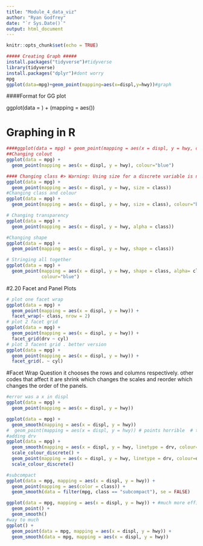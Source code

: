 ```yaml
---
title: "Module_4_data_viz"
author: "Ryan Godfrey"
date: "`r Sys.Date()`"
output: html_document
---
```


```r
knitr::opts_chunk$set(echo = TRUE)
```

```r
##### Creating Graph #####
install.packages("tidyverse")#tidyverse
library(tidyverse)
install.packages("dplyr")#dont worry 
mpg
ggplot(data=mpg)+geom_point(mapping=aes(x=displ,y=hwy))#graph
```
####Format for GG plot

ggplot(data = <DATA>) + 
  <GEOM_FUNCTION>(mapping = aes(<MAPPINGS>))

# Graphing in R####
```r
####ggplot(data = mpg) + geom_point(mapping = aes(x = displ, y = hwy, colour = class)) # 
##Changing colout 
ggplot(data = mpg) + 
  geom_point(mapping = aes(x = displ, y = hwy), colour="blue")

#### Changing class #> Warning: Using size for a discrete variable is not advised.
ggplot(data = mpg) + 
  geom_point(mapping = aes(x = displ, y = hwy, size = class))
#Changing class and colour
ggplot(data = mpg) + 
  geom_point(mapping = aes(x = displ, y = hwy, size = class), colour="blue")

# Changing transparency 
ggplot(data = mpg) + 
  geom_point(mapping = aes(x = displ, y = hwy, alpha = class))

#Changing shape 
ggplot(data = mpg) + 
  geom_point(mapping = aes(x = displ, y = hwy, shape = class))
```


```r
# Stringing all together 
ggplot(data = mpg) + 
  geom_point(mapping = aes(x = displ, y = hwy, shape = class, alpha= class), 
             colour="blue")
```
#2.20 Facet and Panel Plots
```r
# plot one facet wrap
ggplot(data = mpg) + 
  geom_point(mapping = aes(x = displ, y = hwy)) + 
  facet_wrap(~ class, nrow = 2)
# plot 2 facet grid 
ggplot(data = mpg) + 
  geom_point(mapping = aes(x = displ, y = hwy)) + 
  facet_grid(drv ~ cyl)
# plot 3 facent grid . better version
ggplot(data = mpg) + 
  geom_point(mapping = aes(x = displ, y = hwy)) + 
  facet_grid(. ~ cyl)
```
#Facet Wrap Question
it chooses the rows and columns respectively. other codes that affect it are shrink which changes the scales and reorder which changes the order of the panels.
```r
#error was a x in displ
ggplot(data = mpg) + 
  geom_point(mapping = aes(x = displ, y = hwy))

ggplot(data = mpg) + 
  geom_smooth(mapping = aes(x = displ, y = hwy))
#  geom_point(mapping = aes(x = displ, y = hwy)) # points horrible  # try smooth line
#adding drv
ggplot(data = mpg) + 
  geom_smooth(mapping = aes(x = displ, y = hwy, linetype = drv, colour=drv))+
  scale_colour_discrete() +
  geom_point(mapping = aes(x = displ, y = hwy, linetype = drv, colour=drv))+
  scale_colour_discrete()
```
```r
#subcompact
ggplot(data = mpg, mapping = aes(x = displ, y = hwy)) + 
  geom_point(mapping = aes(color = class)) + 
  geom_smooth(data = filter(mpg, class == "subcompact"), se = FALSE)

ggplot(data = mpg, mapping = aes(x = displ, y = hwy)) + #much more effiecent
  geom_point() + 
  geom_smooth()
#way to much 
ggplot() + 
  geom_point(data = mpg, mapping = aes(x = displ, y = hwy)) + 
  geom_smooth(data = mpg, mapping = aes(x = displ, y = hwy))
```
